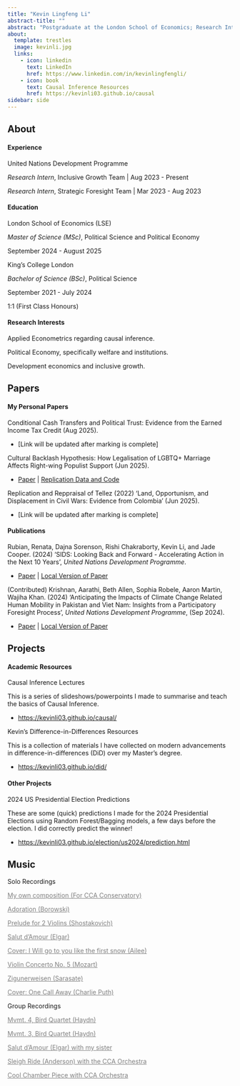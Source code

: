 ```yaml
---
title: "Kevin Lingfeng Li"
abstract-title: ""
abstract: "Postgraduate at the London School of Economics; Research Intern at the UNDP"
about:
  template: trestles
  image: kevinli.jpg
  links:
    - icon: linkedin
      text: LinkedIn
      href: https://www.linkedin.com/in/kevinlingfengli/
    - icon: book
      text: Causal Inference Resources
      href: https://kevinli03.github.io/causal
sidebar: side
---
```


::::::::::::::::::::::::::::::: {.panel-tabset .nav-pills}
## About

#### Experience

:::: myclass
United Nations Development Programme

::: small
*Research Intern*, Inclusive Growth Team \| Aug 2023 - Present

*Research Intern*, Strategic Foresight Team \| Mar 2023 - Aug 2023
:::
::::

#### Education

:::: myclass
London School of Economics (LSE)

::: small
*Master of Science (MSc)*, Political Science and Political Economy

September 2024 - August 2025
:::
::::

:::: myclass
King's College London

::: small
*Bachelor of Science (BSc)*, Political Science

September 2021 - July 2024

1:1 (First Class Honours)
:::
::::

#### Research Interests

:::: myclass
::: small
Applied Econometrics regarding causal inference.

Political Economy, specifically welfare and institutions.

Development economics and inclusive growth.
:::
::::

## Papers

#### My Personal Papers

:::: myclass
::: small
Conditional Cash Transfers and Political Trust: Evidence from the Earned Income Tax Credit (Aug 2025).

-   \[Link will be updated after marking is complete\]
:::
::::

:::: myclass
::: small
Cultural Backlash Hypothesis: How Legalisation of LGBTQ+ Marriage Affects Right-wing Populist Support (Jun 2025).

-   [Paper](https://kevinli03.github.io/papers/gv482/paper.pdf) \| [Replication Data and Code](https://github.com/kevinli03/kevinli03.github.io/tree/main/papers/gv482)
:::
::::

:::: myclass
::: small
Replication and Reppraisal of Tellez (2022) 'Land, Opportunism, and Displacement in Civil Wars: Evidence from Colombia' (Jun 2025).

-   \[Link will be updated after marking is complete\]
:::
::::

#### Publications

:::: myclass
::: small
Rubian, Renata, Dajna Sorenson, Rishi Chakraborty, Kevin Li, and Jade Cooper. (2024) 'SIDS: Looking Back and Forward - Accelerating Action in the Next 10 Years', *United Nations Development Programme*.

-   [Paper](https://www.undp.org/publications/sids-looking-back-and-forward) \| [Local Version of Paper](https://kevinli03.github.io/papers/undp/sids.pdf)
:::
::::

:::: myclass
::: small
(Contributed) Krishnan, Aarathi, Beth Allen, Sophia Robele, Aaron Martin, Wajiha Khan. (2024) 'Anticipating the Impacts of Climate Change Related Human Mobility in Pakistan and Viet Nam: Insights from a Participatory Foresight Process', *United Nations Development Programme*, (Sep 2024).

-   [Paper](https://www.undp.org/asia-pacific/publications/anticipating-impacts-of-climate-change-related-human-mobility-pakistan-and-viet-nam) \| [Local Version of Paper](https://kevinli03.github.io/papers/undp/climate.pdf)
:::
::::

## Projects

#### Academic Resources

:::: myclass
Causal Inference Lectures

::: small
This is a series of slideshows/powerpoints I made to summarise and teach the basics of Causal Inference.

-   <https://kevinli03.github.io/causal/>
:::
::::

:::: myclass
Kevin's Difference-in-Differences Resources

::: small
This is a collection of materials I have collected on modern advancements in difference-in-differences (DiD) over my Master's degree.

-   <https://kevinli03.github.io/did/>
:::
::::

#### Other Projects

:::: myclass
2024 US Presidential Election Predictions

::: small
These are some (quick) predictions I made for the 2024 Presidential Elections using Random Forest/Bagging models, a few days before the election. I did correctly predict the winner!

-   <https://kevinli03.github.io/election/us2024/prediction.html>
:::
::::

## Music

:::: myclass
Solo Recordings

::: small
[My own composition (For CCA Conservatory)](https://youtu.be/-VkJFQiv4ps){style="color: gray;"}

[Adoration (Borowski)](https://youtu.be/rp4HV2AKm4A){style="color: gray;"}

[Prelude for 2 Violins (Shostakovich)](https://youtu.be/llQZ1jnh_ik){style="color: gray;"}

[Salut d'Amour (Elgar)](https://youtu.be/QhHTsEqjC2U){style="color: gray;"}

[Cover: I Will go to you like the first snow (Ailee)](https://youtu.be/DFyVmGi3_i8){style="color: gray;"}

[Violin Concerto No. 5 (Mozart)](https://youtu.be/-YB5BJMvmJg){style="color: gray;"}

[Zigunerweisen (Sarasate)](https://youtu.be/-WIrp25443I){style="color: gray;"}

[Cover: One Call Away (Charlie Puth)](https://youtu.be/Rtt7LULcPmc){style="color: gray;"}
:::
::::

:::: myclass
Group Recordings

::: small
[Mvmt. 4, Bird Quartet (Haydn)](https://youtu.be/PZg5tvuPPvg){style="color: gray;"}

[Mvmt. 3, Bird Quartet (Haydn)](https://youtu.be/ytTFMK6Z8l8){style="color: gray;"}

[Salut d'Amour (Elgar) with my sister](https://youtu.be/j1bAfFD9AmQ){style="color: gray;"}

[Sleigh Ride (Anderson) with the CCA Orchestra](https://youtu.be/EIa9A11ASq0){style="color: gray;"}

[Cool Chamber Piece with CCA Orchestra](https://youtu.be/f3efaP1yKrQ){style="color: gray;"}
:::
::::
:::::::::::::::::::::::::::::::